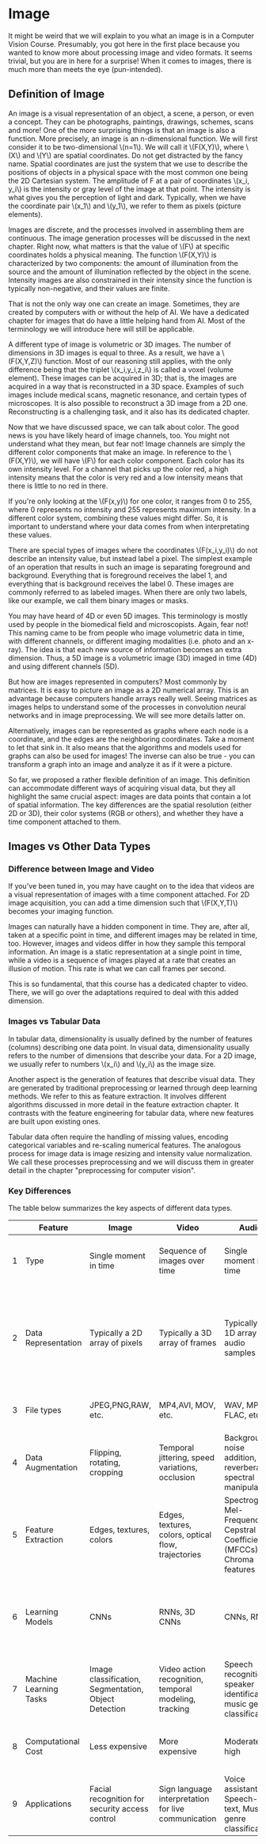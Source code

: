 # Image

It might be weird that we will explain to you what an image is in a Computer Vision Course. Presumably, you got here in the first place because you wanted to know more about processing image and video formats. It seems trivial, but you are in here for a surprise! When it comes to images, there is much more than meets the eye (pun-intended).

## Definition of Image

An image is a visual representation of an object, a scene, a person, or even a concept. They can be photographs, paintings, drawings, schemes, scans and more! One of the more surprising things is that an image is also a function. More precisely, an image is an n-dimensional function. We will first consider it to be two-dimensional \\(n=1\\). We will call it \\(F(X,Y)\\), where \\(X\\) and \\(Y\\) are spatial coordinates. Do not get distracted by the fancy name. Spatial coordinates are just the system that we use to describe the positions of objects in a physical space with the most common one being the 2D Cartesian system. The amplitude of F at a pair of coordinates \\(x_i, y_i\\) is the intensity or gray level of the image at that point. The intensity is what gives you the perception of light and dark. Typically, when we have the coordinate pair \\(x_1\\) and \\(y_1\\), we refer to them as pixels (picture elements).

Images are discrete, and the processes involved in assembling them are continuous. The image generation processes will be discussed in the next chapter. Right now, what matters is that the value of \\(F\\) at specific coordinates holds a physical meaning. The function \\(F(X,Y)\\) is characterized by two components: the amount of illumination from the source and the amount of illumination reflected by the object in the scene. Intensity images are also constrained in their intensity since the function is typically non-negative, and their values are finite. 

That is not the only way one can create an image.  Sometimes, they are created by computers with or without the help of AI.  We have a dedicated chapter for images that do have a little helping hand from AI. Most of the terminology we will introduce here will still be applicable.

A different type of image is volumetric or 3D images. The number of dimensions in 3D images is equal to three. As a result, we have a \\(F(X,Y,Z)\\) function. Most of our reasoning still applies, with the only difference being that the triplet \\(x_i,y_i,z_i\\) is called a voxel (volume element). These images can be acquired in 3D; that is, the images are acquired in a way that is reconstructed in a 3D space. Examples of such images include medical scans, magnetic resonance, and certain types of microscopes. It is also possible to reconstruct a 3D image from a 2D one. Reconstructing is a challenging task, and it also has its dedicated chapter.

Now that we have discussed space, we can talk about color. The good news is you have likely heard of image channels, too. You might not understand what they mean, but fear not! Image channels are simply the different color components that make an image. In reference to the \\(F(X,Y)\\), we will have \\(F\\) for each color component. Each color has its own intensity level. For a channel that picks up the color red, a high intensity means that the color is very red and a low intensity means that there is little to no red in there.

If you're only looking at the \\(F(x,y)\\) for one color, it ranges from 0 to 255, where 0 represents no intensity and 255 represents maximum intensity. In a different color system, combining these values might differ. So, it is important to understand where your data comes from when interpretating these values.

There are special types of images where the coordinates \\(F(x_i,y_i)\\) do not describe an intensity value, but instead label a pixel. The simplest example of an operation that results in such an image is separating foreground and background. Everything that is foreground receives the label 1, and everything that is background receives the label 0. These images are commonly referred to as labeled images. When there are only two labels, like our example, we call them binary images or masks. 

You may have heard of 4D or even 5D images. This terminology is mostly used by people in the biomedical field and microscopists. Again, fear not! This naming came to be from people who image volumetric data in time, with different channels, or different imaging modalities (i.e. photo and an x-ray). The idea is that each new source of information becomes an extra dimension. Thus, a 5D image is a volumetric image (3D) imaged in time (4D) and using different channels (5D).

But how are images represented in computers? Most commonly by matrices. It is easy to picture an image as a 2D numerical array. This is an advantage because computers handle arrays really well. Seeing matrices as images helps to understand some of the processes in convolution neural networks and in image preprocessing. We will see more details latter on.

Alternatively, images can be represented as graphs where each node is a coordinate, and the edges are the neighboring coordinates. Take a moment to let that sink in. It also means that the algorithms and models used for graphs can also be used for images! The inverse can also be true - you can transform a graph into an image and analyze it as if it were a picture.

So far, we proposed a rather flexible definition of an image. This definition can accommodate different ways of acquiring visual data, but they all highlight the same crucial aspect: images are data points that contain a lot of spatial information. The key differences are the spatial resolution (either 2D or 3D), their color systems (RGB or others), and whether they have a time component attached to them.


## Images vs Other Data Types

### Difference between Image and Video

If you've been tuned in,  you may have caught on to the idea that videos are a visual representation of images with a time component attached. For 2D image acquisition, you can add a time dimension such that \\(F(X,Y,T)\\) becomes your imaging function. 

Images can naturally have a hidden component in time. They are, after all, taken at a specific point in time, and different images may be related in time, too. However, images and videos differ in how they sample this temporal information. An image is a static representation at a single point in time, while a video is a sequence of images played at a rate that creates an illusion of motion. This rate is what we can call frames per second. 

This is so fundamental, that this course has a dedicated chapter to video. There, we will go over the adaptations required to deal with this added dimension.

### Images vs Tabular Data

In tabular data, dimensionality is usually defined by the number of features (columns) describing one data point. In visual data, dimensionality usually refers to the number of dimensions that describe your data. For a 2D image, we usually refer to numbers \\(x_i\\) and \\(y_i\\) as the image size.  

 Another aspect is the generation of features that describe visual data. They are generated by traditional preprocessing or learned through deep learning methods. We refer to this as feature extraction. It involves different algorithms discussed in more detail in the feature extraction chapter. It contrasts with the feature engineering for tabular data, where new features are built upon existing ones.

Tabular data often require the handling of missing values, encoding categorical variables and re-scaling numerical features. The analogous process for image data is image resizing and intensity value normalization. We call these processes preprocessing and we will discuss them in greater detail in the chapter "preprocessing for computer vision".

### Key Differences

The table below summarizes the key aspects of different data types. 


|   | Feature                | Image                                                | Video                                                 | Audio                                                                     | Tabular Data                                                         |
|---|------------------------|------------------------------------------------------|-------------------------------------------------------|---------------------------------------------------------------------------|----------------------------------------------------------------------|
| 1 | Type                   | Single moment in time                                | Sequence of images over time                          | Single moment in time                                                     | Structured data organized in rows and columns                        |
| 2 | Data Representation    | Typically a 2D array of pixels                       | Typically a 3D array of frames                        | Typically a 1D array of audio samples                                     | Typically a 2D array of features as columns and individual data sample as rows (i.e. spreadsheet, database tables                                         |
| 3 | File types             | JPEG,PNG,RAW, etc.                                   | MP4,AVI, MOV, etc.                                    | WAV, MP3, FLAC, etc.                                                      | CSV, Excel (.xlsx, .xls), Database formats, etc.                     |
| 4 | Data Augmentation	     | Flipping, rotating, cropping	                        | Temporal jittering, speed variations, occlusion       | Background noise addition, reverberation, spectral manipulation           |  ROSE, SMOTE, ADASYN                                |
| 5 | Feature Extraction	    | Edges, textures, colors	                             | Edges, textures, colors, optical flow, trajectories   | Spectrogram, Mel-Frequency Cepstral Coefficients (MFCCs), Chroma features | Statistical analysis, Feature engineering, Data aggregation          |
| 6 | Learning Models	       | CNNs                                                 | RNNs, 3D CNNs                                         | CNNs, RNNs                                                                | Linear Regression, Decision Trees, Random Forests, Gradient Boosting |
| 7 | Machine Learning Tasks | Image classification, Segmentation, Object Detection | Video action recognition, temporal modeling, tracking | Speech recognition, speaker identification, music genre classification    | Regression, Classification, Clustering                               |
| 8 | Computational Cost	    | Less expensive	                                      | More expensive                                        | Moderate to high                                                          | Generally less expensive compared to others                          |
| 9 | Applications           | Facial recognition for security access control	      | Sign language interpretation for live communication   | Voice assistants, Speech-to-text, Music genre classification              | Predictive modeling, Fraud detection, Weather forecasting            |




